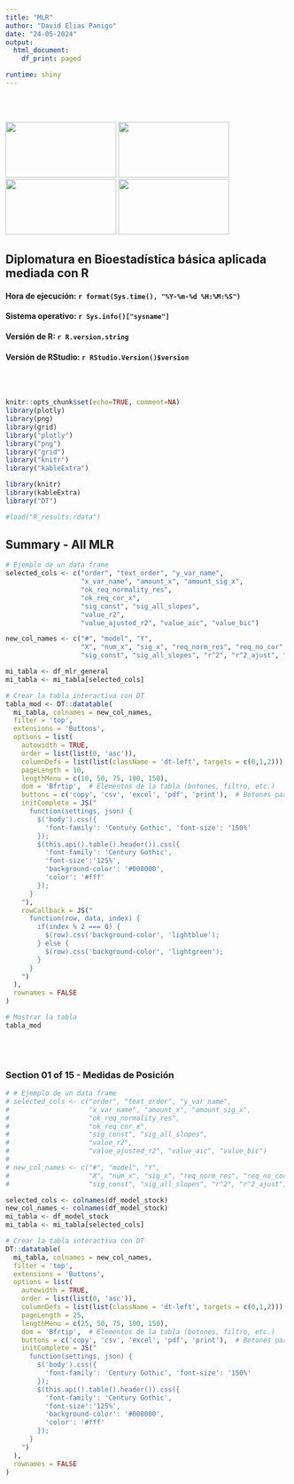 ```yaml
---
title: "MLR"
author: "David Elias Panigo"
date: "24-05-2024"
output:
  html_document:
    df_print: paged

runtime: shiny
---
```


<style>
body {
  text-align: left;
  margin-left: 5px;
  padding-left: 5px;
}

.main-container {
  margin-left: 5px;
  padding-left: 5px;
}
</style>

<br>
<br>
<script>
document.addEventListener('DOMContentLoaded', function() {
  var title = document.querySelector('h1.title');
  var author = document.querySelector('.author');
  var date = document.querySelector('.date');
  
  title.style.display = 'none';
  author.style.display = 'none';
  date.style.display = 'none';
});
</script>

<div class="image-container">
  <img src="logo_01_unc_mod.png"      class="inline-image" width="200"  height="100">
  <img src="logo_02_fcefyn_mod.png"   class="inline-image" width="200"  height="100">
  <img src="logo_03_efadoc_mod.png"   class="inline-image" width="200"  height="100">
  <img src="logo_04_rscience_mod.png" class="inline-image" width="200"  height="100">
</div>

## Diplomatura en Bioestadística básica aplicada mediada con R

#### Hora de ejecución: `r format(Sys.time(), "%Y-%m-%d %H:%M:%S")`
#### Sistema operativo: `r Sys.info()["sysname"]`
#### Versión de R: `r R.version.string`
#### Versión de RStudio: `r RStudio.Version()$version`


<br>
<br>



```r
knitr::opts_chunk$set(echo=TRUE, comment=NA)
library(plotly)
library(png)
library(grid)
library("plotly")
library("png")
library("grid")
library("knitr")
library("kableExtra")

library(knitr)
library(kableExtra)
library("DT")

#load("R_results.rdata")
```


## Summary - All MLR

```r

# Ejemplo de un data frame
selected_cols <- c("order", "text_order", "y_var_name", 
                   "x_var_name", "amount_x", "amount_sig_x",
                   "ok_req_normality_res", 
                   "ok_req_cor_x", 
                   "sig_const", "sig_all_slopes",
                   "value_r2",
                   "value_ajusted_r2", "value_aic", "value_bic")

new_col_names <- c("#", "model", "Y", 
                   "X", "num_x", "sig_x", "req_norm_res", "req_no_cor",
                   "sig_const", "sig_all_slopes", "r^2", "r^2_ajust", "aic", "bic")

mi_tabla <- df_mlr_general
mi_tabla <- mi_tabla[selected_cols]

# Crear la tabla interactiva con DT
tabla_mod <- DT::datatable(
  mi_tabla, colnames = new_col_names, 
  filter = 'top',
  extensions = 'Buttons',
  options = list(
    autowidth = TRUE,
    order = list(list(0, 'asc')),
    columnDefs = list(list(className = 'dt-left', targets = c(0,1,2))),
    pageLength = 10, 
    lengthMenu = c(10, 50, 75, 100, 150),
    dom = 'Bfrtip',  # Elementos de la tabla (botones, filtro, etc.)
    buttons = c('copy', 'csv', 'excel', 'pdf', 'print'),  # Botones para exportar la tabla
    initComplete = JS("
      function(settings, json) {
        $('body').css({
          'font-family': 'Century Gothic', 'font-size': '150%'
        });
        $(this.api().table().header()).css({
          'font-family': 'Century Gothic',
          'font-size':'125%',
          'background-color': '#008000',
          'color': '#fff'
        });
      }
    "),
    rowCallback = JS("
      function(row, data, index) {
        if(index % 2 === 0) {
          $(row).css('background-color', 'lightblue');
        } else {
          $(row).css('background-color', 'lightgreen');
        }
      }
    ")
  ),
  rownames = FALSE
)

# Mostrar la tabla
tabla_mod

```
<br>
<br>




### Section 01 of 15 - Medidas de Posición
```r

# # Ejemplo de un data frame
# selected_cols <- c("order", "text_order", "y_var_name", 
#                    "x_var_name", "amount_x", "amount_sig_x",
#                    "ok_req_normality_res", 
#                    "ok_req_cor_x", 
#                    "sig_const", "sig_all_slopes",
#                    "value_r2",
#                    "value_ajusted_r2", "value_aic", "value_bic")
# 
# new_col_names <- c("#", "model", "Y", 
#                    "X", "num_x", "sig_x", "req_norm_res", "req_no_cor",
#                    "sig_const", "sig_all_slopes", "r^2", "r^2_ajust", "aic", "bic")

selected_cols <- colnames(df_model_stock)
new_col_names <- colnames(df_model_stock)
mi_tabla <- df_model_stock
mi_tabla <- mi_tabla[selected_cols]

# Crear la tabla interactiva con DT
DT::datatable(
  mi_tabla, colnames = new_col_names, 
  filter = 'top',
  extensions = 'Buttons',
  options = list(
    autowidth = TRUE,
    order = list(list(0, 'asc')),
    columnDefs = list(list(className = 'dt-left', targets = c(0,1,2))),
    pageLength = 25, 
    lengthMenu = c(25, 50, 75, 100, 150),
    dom = 'Bfrtip',  # Elementos de la tabla (botones, filtro, etc.)
    buttons = c('copy', 'csv', 'excel', 'pdf', 'print'),  # Botones para exportar la tabla
    initComplete = JS("
      function(settings, json) {
        $('body').css({
          'font-family': 'Century Gothic', 'font-size': '150%'
        });
        $(this.api().table().header()).css({
          'font-family': 'Century Gothic',
          'font-size':'125%',
          'background-color': '#008000',
          'color': '#fff'
        });
      }
    ")
  ),
  rownames = FALSE
)
```
<br>
<br>


